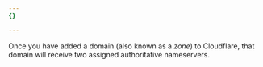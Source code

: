 ```yaml
---
{}

---
```


Once you have added a domain (also known as a *zone*) to Cloudflare, that domain will receive two assigned authoritative nameservers.
